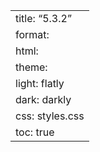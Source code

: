 ---
title: "5.3.2"
format:
    html:
        theme:
            light: flatly
            dark: darkly
        css: styles.css
        toc: true
---